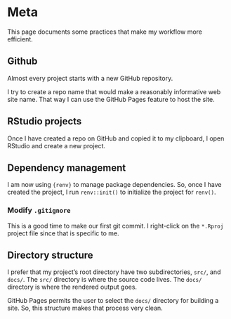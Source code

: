 # Meta

This page documents some practices that make my workflow more efficient.

## Github

Almost every project starts with a new GitHub repository.

I try to create a repo name that would make a reasonably informative web site name.
That way I can use the GitHub Pages feature to host the site.

## RStudio projects

Once I have created a repo on GitHub and copied it to my clipboard, I open 
RStudio and create a new project.

## Dependency management

I am now using `{renv}` to manage package dependencies.
So, once I have created the project, I run `renv::init()` to initialize the
project for `renv()`.

### Modify `.gitignore`

This is a good time to make our first git commit.
I right-click on the `*.Rproj` project file since that is specific to me.

## Directory structure

I prefer that my project's root directory have two subdirectories, `src/`, and `docs/`.
The `src/` directory is where the source code lives.
The `docs/` directory is where the rendered output goes.

GitHub Pages permits the user to select the `docs/` directory for building a site.
So, this structure makes that process very clean.
